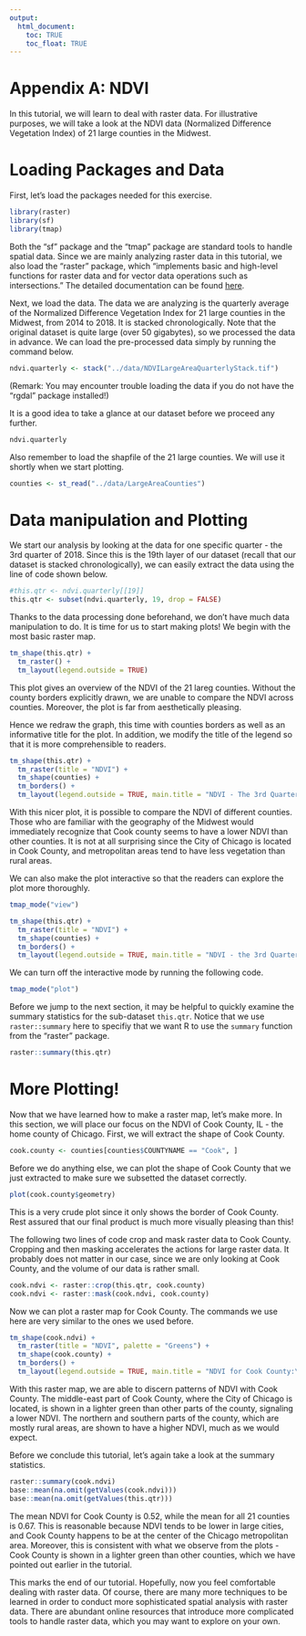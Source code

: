 ```yaml
---
output: 
  html_document:
    toc: TRUE
    toc_float: TRUE
---
```


# Appendix A: NDVI {-}

In this tutorial, we will learn to deal with raster data. For illustrative purposes, we will take a look at the NDVI data (Normalized Difference Vegetation Index) of 21 large counties in the Midwest. 

# Loading Packages and Data

First, let's load the packages needed for this exercise. 
```r
library(raster)
library(sf)
library(tmap)
```

Both the "sf" package and the "tmap" package are standard tools to handle spatial data. Since we are mainly analyzing raster data in this tutorial, we also load the "raster" package, which "implements basic and high-level functions for raster data and for vector data operations such as intersections." The detailed documentation can be found [here](https://cran.r-project.org/web/packages/raster/raster.pdf).

Next, we load the data. The data we are analyzing is the quarterly average of the Normalized Difference Vegetation Index for 21 large counties in the Midwest, from 2014 to 2018. It is stacked chronologically. Note that the original dataset is quite large (over 50 gigabytes), so we processed the data in advance. We can load the pre-processed data simply by running the command below. 
```r
ndvi.quarterly <- stack("../data/NDVILargeAreaQuarterlyStack.tif")
```

(Remark: You may encounter trouble loading the data if you do not have the "rgdal" package installed!)

It is a good idea to take a glance at our dataset before we proceed any further.
```r
ndvi.quarterly
```

Also remember to load the shapfile of the 21 large counties. We will use it shortly when we start plotting. 
```r
counties <- st_read("../data/LargeAreaCounties")
```

# Data manipulation and Plotting

We start our analysis by looking at the data for one specific quarter - the 3rd quarter of 2018. Since this is the 19th layer of our dataset (recall that our dataset is stacked chronologically), we can easily extract the data using the line of code shown below.
```r
#this.qtr <- ndvi.quarterly[[19]]
this.qtr <- subset(ndvi.quarterly, 19, drop = FALSE)
```

Thanks to the data processing done beforehand, we don't have much data manipulation to do. It is time for us to start making plots! We begin with the most basic raster map.
```r
tm_shape(this.qtr) +
  tm_raster() +
  tm_layout(legend.outside = TRUE)
```

This plot gives an overview of the NDVI of the 21 lareg counties. Without the county borders explicitly drawn, we are unable to compare the NDVI across counties. Moreover, the plot is far from aesthetically pleasing.

Hence we redraw the graph, this time with counties borders as well as an informative title for the plot. In addition, we modify the title of the legend so that it is more comprehensible to readers. 

```r
tm_shape(this.qtr) +
  tm_raster(title = "NDVI") +
  tm_shape(counties) +
  tm_borders() +
  tm_layout(legend.outside = TRUE, main.title = "NDVI - The 3rd Quarter of 2018")
```

With this nicer plot, it is possible to compare the NDVI of different counties. Those who are familiar with the geography of the Midwest would immediately recognize that Cook county seems to have a lower NDVI than other counties. It is not at all surprising since the City of Chicago is located in Cook County, and metropolitan areas tend to have less vegetation than rural areas.

We can also make the plot interactive so that the readers can explore the plot more thoroughly.
```r
tmap_mode("view")

tm_shape(this.qtr) +
  tm_raster(title = "NDVI") +
  tm_shape(counties) +
  tm_borders() +
  tm_layout(legend.outside = TRUE, main.title = "NDVI - the 3rd Quarter of 2018")
```

We can turn off the interactive mode by running the following code. 
```r
tmap_mode("plot")
```

Before we jump to the next section, it may be helpful to quickly examine the summary statistics for the sub-dataset `this.qtr`. Notice that we use `raster::summary` here to specifiy that we want R to use the `summary` function from the "raster" package.
```r
raster::summary(this.qtr)
```

# More Plotting!

Now that we have learned how to make a raster map, let's make more. In this section, we will place our focus on the NDVI of Cook County, IL - the home county of Chicago. First, we will extract the shape of Cook County.
```r
cook.county <- counties[counties$COUNTYNAME == "Cook", ]
```

Before we do anything else, we can plot the shape of Cook County that we just extracted to make sure we subsetted the dataset correctly. 
```r
plot(cook.county$geometry)
```

This is a very crude plot since it only shows the border of Cook County. Rest assured that our final product is much more visually pleasing than this!

The following two lines of code crop and mask raster data to Cook County. Cropping and then masking accelerates the actions for large raster data. It probably does not matter in our case, since we are only looking at Cook County, and the volume of our data is rather small.

```r
cook.ndvi <- raster::crop(this.qtr, cook.county)
cook.ndvi <- raster::mask(cook.ndvi, cook.county)
```

Now we can plot a raster map for Cook County. The commands we use here are very similar to the ones we used before. 
```r
tm_shape(cook.ndvi) +
  tm_raster(title = "NDVI", palette = "Greens") +
  tm_shape(cook.county) +
  tm_borders() +
  tm_layout(legend.outside = TRUE, main.title = "NDVI for Cook County:\nThe 3rd Quarter of 2018")
```

With this raster map, we are able to discern patterns of NDVI with Cook County. The middle-east part of Cook County, where the City of Chicago is located, is shown in a lighter green than other parts of the county, signaling a lower NDVI. The northern and southern parts of the county, which are mostly rural areas, are shown to have a higher NDVI, much as we would expect. 

Before we conclude this tutorial, let's again take a look at the summary statistics.
```r
raster::summary(cook.ndvi)
base::mean(na.omit(getValues(cook.ndvi))) 
base::mean(na.omit(getValues(this.qtr))) 
```

The mean NDVI for Cook County is 0.52, while the mean for all 21 counties is 0.67. This is reasonable because NDVI tends to be lower in large cities, and Cook County happens to be at the center of the Chicago metropolitan area. Moreover, this is consistent with what we observe from the plots - Cook County is shown in a lighter green than other counties, which we have pointed out earlier in the tutorial. 

This marks the end of our tutorial. Hopefully, now you feel comfortable dealing with raster data. Of course, there are many more techniques to be learned in order to conduct more sophisticated spatial analysis with raster data. There are abundant online resources that introduce more complicated tools to handle raster data, which you may want to explore on your own. 